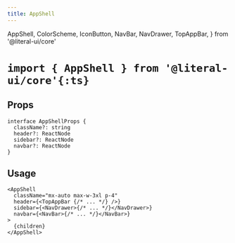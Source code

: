 ```yaml
---
title: AppShell
---
```


  AppShell,
  ColorScheme,
  IconButton,
  NavBar,
  NavDrawer,
  TopAppBar,
} from '@literal-ui/core'

# `import { AppShell } from '@literal-ui/core'{:ts}`

## Props

```tsx
interface AppShellProps {
  className?: string
  header?: ReactNode
  sidebar?: ReactNode
  navbar?: ReactNode
}
```

## Usage

```tsx
<AppShell
  className="mx-auto max-w-3xl p-4"
  header={<TopAppBar {/* ... */} />}
  sidebar={<NavDrawer>{/* ... */}</NavDrawer>}
  navbar={<NavBar>{/* ... */}</NavBar>}
>
  {children}
</AppShell>
```

